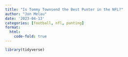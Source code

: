 ```yaml
---
title: "Is Tommy Townsend the Best Punter in the NFL?"
author: "Jon Melau"
date: '2023-04-13'
categories: [football, nfl, punting]
format:
  html:
    code-fold: true
---
```

```r
library(tidyverse)
```

